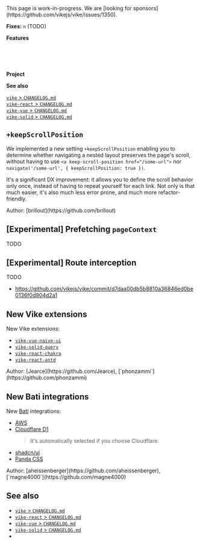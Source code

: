 
<Construction>
 This page is work-in-progress.
</Construction>

<Contribution>
  We are [looking for sponsors](https://github.com/vikejs/vike/issues/1350).
</Contribution>

**Fixes:** `n` (TODO)

**Features**

<Link href="#keepscrollposition" /><br/>
<Link href="#new-vike-extensions" /><br/>
<Link href="#new-bati-integrations" /><br/>

**Project**

**See also**

[`vike` > `CHANGELOG.md`](https://github.com/vikejs/vike/blob/main/CHANGELOG.md)  
[`vike-react` > `CHANGELOG.md`](https://github.com/vikejs/vike-react/blob/main/packages/vike-react/CHANGELOG.md)  
[`vike-vue` > `CHANGELOG.md`](https://github.com/vikejs/vike-vue/blob/main/packages/vike-vue/CHANGELOG.md)  
[`vike-solid` > `CHANGELOG.md`](https://github.com/vikejs/vike-solid/blob/main/CHANGELOG.md)  


## `+keepScrollPosition`

We implemented a new <Link href="/keepScrollPosition">setting `+keepScrollPosition`</Link> enabling you to determine whether navigating a nested layout preserves the page's scroll, without having to use `<a keep-scroll-position href="/some-url">` nor `navigate('/some-url', { keepScrollPosition: true })`.

It's a significant DX improvement: it allows you to define the scroll behavior only once, instead of having to repeat yourself for each link. Not only is that much easier, it's also much less error prone, and much more refactor-friendly.

<Contribution>
  Author: [brillout](https://github.com/brillout)
</Contribution>

## [Experimental] Prefetching `pageContext`

TODO

## [Experimental] Route interception

TODO
- https://github.com/vikejs/vike/commit/d7daa00db5b8810a36846ed0be0136f0d904d2a1

## New Vike extensions

New <Link href="/extensions">Vike extensions</Link>:
 - [`vike-vue-naive-ui`](https://github.com/Jearce/vike-vue-naive-ui)
 - [`vike-solid-query`](https://github.com/vikejs/vike-solid/tree/main/packages/vike-solid-query#readme)
 - [`vike-react-chakra`](https://github.com/vikejs/vike-react/tree/main/packages/vike-react-chakra#readme)
 - [`vike-react-antd`](https://github.com/vikejs/vike-react/tree/main/packages/vike-react-antd#readme)

<Contribution>
  Author: [Jearce](https://github.com/Jearce), [`phonzammi`](https://github.com/phonzammi)
</Contribution>


## New Bati integrations

New [Bati](https://batijs.dev) integrations:
 - [AWS](https://aws.amazon.com)
 - [Cloudflare D1](https://developers.cloudflare.com/d1/)
   > It's automatically selected if you choose Cloudflare.
 - [shadcn/ui](https://ui.shadcn.com)
 - [Panda CSS](https://panda-css.com/)

<Contribution>
  Author: [aheissenberger](https://github.com/aheissenberger), [`magne4000`](https://github.com/magne4000)
</Contribution>


## See also

- [`vike` > `CHANGELOG.md`](https://github.com/vikejs/vike/blob/main/CHANGELOG.md)
- [`vike-react` > `CHANGELOG.md`](https://github.com/vikejs/vike-react/blob/main/packages/vike-react/CHANGELOG.md)
- [`vike-vue` > `CHANGELOG.md`](https://github.com/vikejs/vike-vue/blob/main/packages/vike-vue/CHANGELOG.md)
- [`vike-solid` > `CHANGELOG.md`](https://github.com/vikejs/vike-solid/blob/main/CHANGELOG.md)
- <Link href="/releases" />

